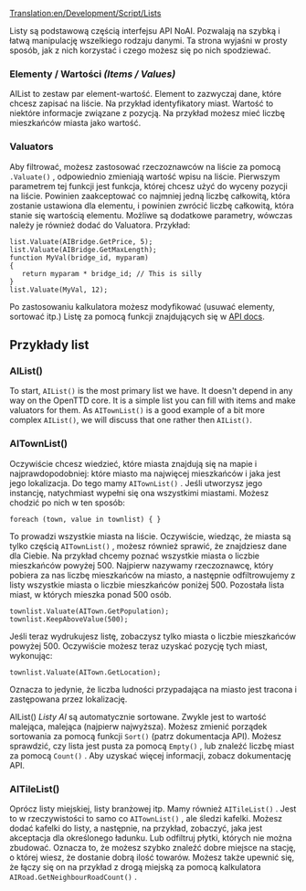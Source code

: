 [[Translation:en/Development/Script/Lists]]


<!--{{NoAI}}-->{{pl/NoAI}}

Listy są podstawową częścią interfejsu API NoAI. Pozwalają na szybką i łatwą manipulację wszelkiego rodzaju danymi. Ta strona wyjaśni w prosty sposób, jak z nich korzystać i czego możesz się po nich spodziewać.

=== Elementy / Wartości ''(Items / Values)'' ===
AIList to zestaw par element-wartość. Element to zazwyczaj dane, które chcesz zapisać na liście. Na przykład identyfikatory miast. Wartość to niektóre informacje związane z pozycją. Na przykład możesz mieć liczbę mieszkańców miasta jako wartość.

=== Valuators <small></small> ===
Aby filtrować, możesz zastosować rzeczoznawców na liście za pomocą <code><list>.Valuate(<valuator>)</code> , odpowiednio zmieniają wartość wpisu na liście.
Pierwszym parametrem tej funkcji jest funkcja, której chcesz użyć do wyceny pozycji na liście. Powinien zaakceptować co najmniej jedną liczbę całkowitą, która zostanie ustawiona dla elementu, i powinien zwrócić liczbę całkowitą, która stanie się wartością elementu. Możliwe są dodatkowe parametry, wówczas należy je również dodać do Valuatora. Przykład:

 list.Valuate(AIBridge.GetPrice, 5);
 list.Valuate(AIBridge.GetMaxLength);
 function MyVal(bridge_id, myparam)
 {
    return myparam * bridge_id; // This is silly
 }
 list.Valuate(MyVal, 12);

Po zastosowaniu kalkulatora możesz modyfikować (usuwać elementy, sortować itp.) Listę za pomocą funkcji znajdujących się w [http://noai.openttd.org/docs/trunk/classAIList.html API docs].

== Przykłady list ==
=== AIList() ===

To start, <code>AIList()</code> is the most primary list we have. It doesn't depend in any way on the OpenTTD core. It is a simple list you can fill with items and make valuators for them. As <code>AITownList()</code> is a good example of a bit more complex <code>AIList()</code>, we will discuss that one rather then <code>AIList()</code>.

=== AITownList() ===

Oczywiście chcesz wiedzieć, które miasta znajdują się na mapie i najprawdopodobniej: które miasto ma najwięcej mieszkańców i jaka jest jego lokalizacja. Do tego mamy <code>AITownList()</code> . Jeśli utworzysz jego instancję, natychmiast wypełni się ona wszystkimi miastami. Możesz chodzić po nich w ten sposób:

 foreach (town, value in townlist) { }

To prowadzi wszystkie miasta na liście. Oczywiście, wiedząc, że miasta są tylko częścią  <code>AITownList()</code> , możesz również sprawić, że znajdziesz dane dla Ciebie. Na przykład chcemy poznać wszystkie miasta o liczbie mieszkańców powyżej 500. Najpierw nazywamy rzeczoznawcę, który pobiera za nas liczbę mieszkańców na miasto, a następnie odfiltrowujemy z listy wszystkie miasta o liczbie mieszkańców poniżej 500. Pozostała lista miast, w których mieszka ponad 500 osób.

 townlist.Valuate(AITown.GetPopulation);
 townlist.KeepAboveValue(500);

Jeśli teraz wydrukujesz listę, zobaczysz tylko miasta o liczbie mieszkańców powyżej 500. Oczywiście możesz teraz uzyskać pozycję tych miast, wykonując:

 townlist.Valuate(AITown.GetLocation);

Oznacza to jedynie, że liczba ludności przypadająca na miasto jest tracona i zastępowana przez lokalizację.

AIList() ''Listy AI'' są automatycznie sortowane. Zwykle jest to wartość malejąca, malejąca (najpierw najwyższa). Możesz zmienić porządek sortowania za pomocą funkcji <code>Sort()</code> (patrz dokumentacja API). Możesz sprawdzić, czy lista jest pusta za pomocą <code>Empty()</code> , lub znaleźć liczbę miast za pomocą <code>Count()</code> . Aby uzyskać więcej informacji, zobacz dokumentację API.

=== AITileList() ===

Oprócz listy miejskiej, listy branżowej itp. Mamy również <code>AITileList()</code> . Jest to w rzeczywistości to samo co <code>AITownList()</code> , ale śledzi kafelki. Możesz dodać kafelki do listy, a następnie, na przykład, zobaczyć, jaka jest akceptacja dla określonego ładunku. Lub odfiltruj płytki, których nie można zbudować. Oznacza to, że możesz szybko znaleźć dobre miejsce na stację, o której wiesz, że dostanie dobrą ilość towarów. Możesz także upewnić się, że łączy się on na przykład z drogą miejską za pomocą kalkulatora <code>AIRoad.GetNeighbourRoadCount()</code> .